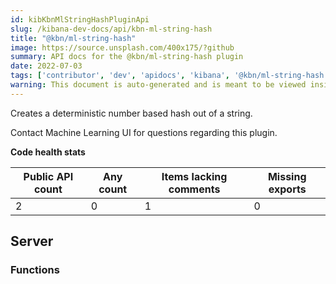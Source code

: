```yaml
---
id: kibKbnMlStringHashPluginApi
slug: /kibana-dev-docs/api/kbn-ml-string-hash
title: "@kbn/ml-string-hash"
image: https://source.unsplash.com/400x175/?github
summary: API docs for the @kbn/ml-string-hash plugin
date: 2022-07-03
tags: ['contributor', 'dev', 'apidocs', 'kibana', '@kbn/ml-string-hash']
warning: This document is auto-generated and is meant to be viewed inside our experimental, new docs system. Reach out in #docs-engineering for more info.
---
```


Creates a deterministic number based hash out of a string.

Contact Machine Learning UI for questions regarding this plugin.

**Code health stats**

| Public API count  | Any count | Items lacking comments | Missing exports |
|-------------------|-----------|------------------------|-----------------|
| 2 | 0 | 1 | 0 |

## Server

### Functions
<DocDefinitionList data={kbnMlStringHashObj.server.functions}/>

